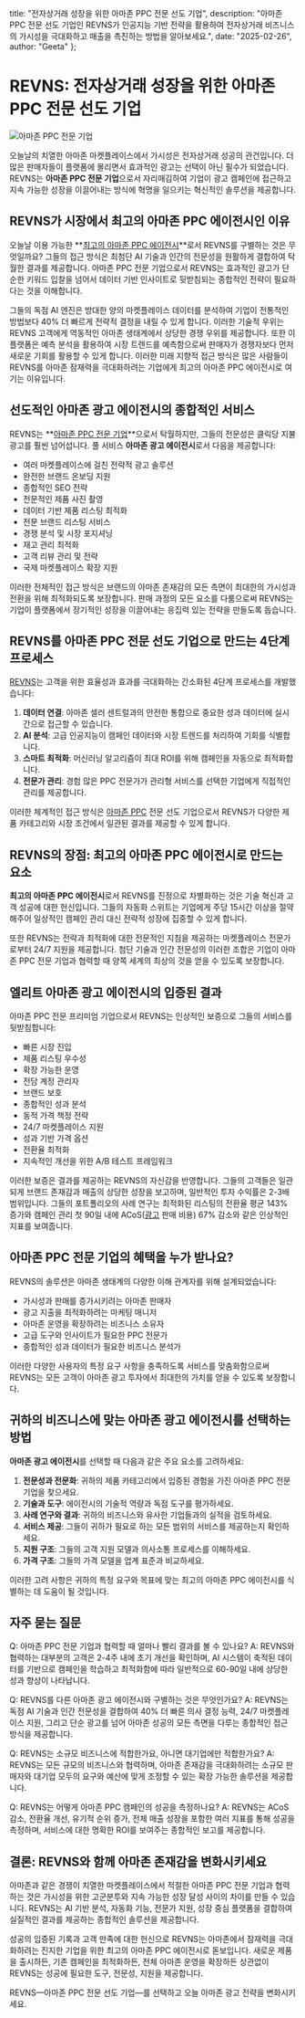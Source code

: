   title: "전자상거래 성장을 위한 아마존 PPC 전문 선도 기업",
  description: "아마존 PPC 전문 선도 기업인 REVNS가 인공지능 기반 전략을 활용하여 전자상거래 비즈니스의 가시성을 극대화하고 매출을 촉진하는 방법을 알아보세요.",
  date: "2025-02-26",
  author: "Geeta"
};

# REVNS: 전자상거래 성장을 위한 아마존 PPC 전문 선도 기업

![아마존 PPC 전문 기업](/images/blog/company-specilized-in-amazon-ppc.jpeg)

오늘날의 치열한 아마존 마켓플레이스에서 가시성은 전자상거래 성공의 관건입니다. 더 많은 판매자들이 플랫폼에 몰리면서 효과적인 광고는 선택이 아닌 필수가 되었습니다. REVNS는 **아마존 PPC 전문 기업**으로서 자리매김하여 기업이 광고 캠페인에 접근하고 지속 가능한 성장을 이끌어내는 방식에 혁명을 일으키는 혁신적인 솔루션을 제공합니다.

## REVNS가 시장에서 최고의 아마존 PPC 에이전시인 이유

오늘날 이용 가능한 **[최고의 아마존 PPC 에이전시](https://www.revns.com/demo)**로서 REVNS를 구별하는 것은 무엇일까요? 그들의 접근 방식은 최첨단 AI 기술과 인간의 전문성을 원활하게 결합하여 탁월한 결과를 제공합니다. 아마존 PPC 전문 기업으로서 REVNS는 효과적인 광고가 단순한 키워드 입찰을 넘어서 데이터 기반 인사이트로 뒷받침되는 종합적인 전략이 필요하다는 것을 이해합니다.

그들의 독점 AI 엔진은 방대한 양의 마켓플레이스 데이터를 분석하여 기업이 전통적인 방법보다 40% 더 빠르게 전략적 결정을 내릴 수 있게 합니다. 이러한 기술적 우위는 REVNS 고객에게 역동적인 아마존 생태계에서 상당한 경쟁 우위를 제공합니다. 또한 이 플랫폼은 예측 분석을 활용하여 시장 트렌드를 예측함으로써 판매자가 경쟁자보다 먼저 새로운 기회를 활용할 수 있게 합니다. 이러한 미래 지향적 접근 방식은 많은 사람들이 REVNS를 아마존 잠재력을 극대화하려는 기업에게 최고의 아마존 PPC 에이전시로 여기는 이유입니다.

## 선도적인 아마존 광고 에이전시의 종합적인 서비스

REVNS는 **[아마존 PPC 전문 기업](https://www.revns.com/demo)**으로서 탁월하지만, 그들의 전문성은 클릭당 지불 광고를 훨씬 넘어섭니다. 풀 서비스 **아마존 광고 에이전시**로서 다음을 제공합니다:

- 여러 마켓플레이스에 걸친 전략적 광고 솔루션
- 완전한 브랜드 온보딩 지원
- 종합적인 SEO 전략
- 전문적인 제품 사진 촬영
- 데이터 기반 제품 리스팅 최적화
- 전문 브랜드 리스팅 서비스
- 경쟁 분석 및 시장 포지셔닝
- 재고 관리 최적화
- 고객 리뷰 관리 및 전략
- 국제 마켓플레이스 확장 지원

이러한 전체적인 접근 방식은 브랜드의 아마존 존재감의 모든 측면이 최대한의 가시성과 전환을 위해 최적화되도록 보장합니다. 판매 과정의 모든 요소를 다룸으로써 REVNS는 기업이 플랫폼에서 장기적인 성장을 이끌어내는 응집력 있는 전략을 만들도록 돕습니다.

## REVNS를 아마존 PPC 전문 선도 기업으로 만드는 4단계 프로세스

[REVNS](https://www.revns.com/)는 고객을 위한 효율성과 효과를 극대화하는 간소화된 4단계 프로세스를 개발했습니다:

1. **데이터 연결**: 아마존 셀러 센트럴과의 안전한 통합으로 중요한 성과 데이터에 실시간으로
 접근할 수 있습니다.
2. **AI 분석**: 고급 인공지능이 캠페인 데이터와 시장 트렌드를 처리하여 기회를 식별합니다.
3. **스마트 최적화**: 머신러닝 알고리즘이 최대 ROI를 위해 캠페인을 자동으로 최적화합니다.
4. **전문가 관리**: 경험 많은 PPC 전문가가 관리형 서비스를 선택한 기업에게 직접적인 관리를 제공합니다.

이러한 체계적인 접근 방식은 [아마존 PPC](https://www.revns.com/blog/post/amazon-advertising-api) 전문 선도 기업으로서 REVNS가 다양한 제품 카테고리와 시장 조건에서 일관된 결과를 제공할 수 있게 합니다.

## REVNS의 장점: 최고의 아마존 PPC 에이전시로 만드는 요소

**최고의 아마존 PPC 에이전시**로서 REVNS를 진정으로 차별화하는 것은 기술 혁신과 고객 성공에 대한 헌신입니다. 그들의 자동화 스위트는 기업에게 주당 15시간 이상을 절약해주어 일상적인 캠페인 관리 대신 전략적 성장에 집중할 수 있게 합니다.

또한 REVNS는 전략과 최적화에 대한 전문적인 지침을 제공하는 마켓플레이스 전문가로부터 24/7 지원을 제공합니다. 첨단 기술과 인간 전문성의 이러한 조합은 기업이 아마존 PPC 전문 기업과 협력할 때 양쪽 세계의 최상의 것을 얻을 수 있도록 보장합니다.

## 엘리트 아마존 광고 에이전시의 입증된 결과

아마존 PPC 전문 프리미엄 기업으로서 REVNS는 인상적인 보증으로 그들의 서비스를 뒷받침합니다:

- 빠른 시장 진입
- 제품 리스팅 우수성
- 확장 가능한 운영
- 전담 계정 관리자
- 브랜드 보호
- 종합적인 성과 분석
- 동적 가격 책정 전략
- 24/7 마켓플레이스 지원
- 성과 기반 가격 옵션
- 전환율 최적화
- 지속적인 개선을 위한 A/B 테스트 프레임워크

이러한 보증은 결과를 제공하는 REVNS의 자신감을 반영합니다. 그들의 고객들은 일관되게 브랜드 존재감과 매출의 상당한 성장을 보고하며, 일반적인 투자 수익률은 2-3배 범위입니다. 그들의 포트폴리오의 사례 연구는 최적화된 리스팅의 전환율 평균 143% 증가와 캠페인 관리 첫 90일 내에 ACoS([광고](https://www.revns.com/blog/post/international-shipping-cost-calculator) 판매 비용) 67% 감소와 같은 인상적인 지표를 보여줍니다.

## 아마존 PPC 전문 기업의 혜택을 누가 받나요?

REVNS의 솔루션은 아마존 생태계의 다양한 이해 관계자를 위해 설계되었습니다:

- 가시성과 판매를 증가시키려는 아마존 판매자
- 광고 지출을 최적화하려는 마케팅 매니저
- 아마존 운영을 확장하려는 비즈니스 소유자
- 고급 도구와 인사이트가 필요한 PPC 전문가
- 종합적인 성과 데이터가 필요한 비즈니스 분석가

이러한 다양한 사용자의 특정 요구 사항을 충족하도록 서비스를 맞춤화함으로써 REVNS는 모든 고객이 아마존 광고 투자에서 최대한의 가치를 얻을 수 있도록 보장합니다.

## 귀하의 비즈니스에 맞는 아마존 광고 에이전시를 선택하는 방법

**아마존 광고 에이전시**를 선택할 때 다음과 같은 주요 요소를 고려하세요:

1. **전문성과 전문화**: 귀하의 제품 카테고리에서 입증된 경험을 가진 아마존 PPC 전문 기업을 찾으세요.
2. **기술과 도구**: 에이전시의 기술적 역량과 독점 도구를 평가하세요.
3. **사례 연구와 결과**: 귀하의 비즈니스와 유사한 기업들과의 실적을 검토하세요.
4. **서비스 제공**: 그들이 귀하가 필요로 하는 모든 범위의 서비스를 제공하는지 확인하세요.
5. **지원 구조**: 그들의 고객 지원 모델과 의사소통 프로세스를 이해하세요.
6. **가격 구조**: 그들의 가격 모델을 업계 표준과 비교하세요.

이러한 고려 사항은 귀하의 특정 요구와 목표에 맞는 최고의 아마존 PPC 에이전시를 식별하는 데 도움이 될 것입니다.

## 자주 묻는 질문

Q: 아마존 PPC 전문 기업과 협력할 때 얼마나 빨리 결과를 볼 수 있나요?
A: REVNS와 협력하는 대부분의 고객은 2-4주 내에 초기 개선을 확인하며, AI 시스템이 축적된 데이터를 기반으로 캠페인을 학습하고 최적화함에 따라 일반적으로 60-90일 내에 상당한 성과 향상이 나타납니다.

Q: REVNS를 다른 아마존 광고 에이전시와 구별하는 것은 무엇인가요?
A: REVNS는 독점 AI 기술과 인간 전문성을 결합하여 40% 더 빠른 의사 결정 능력, 24/7 마켓플레이스 지원, 그리고 단순 광고를 넘어 아마존 성공의 모든 측면을 다루는 종합적인 접근 방식을 제공합니다.

Q: REVNS는 소규모 비즈니스에 적합한가요, 아니면 대기업에만 적합한가요?
A: REVNS는 모든 규모의 비즈니스와 협력하며, 아마존 존재감을 극대화하려는 소규모 판매자와 대기업 모두의 요구와 예산에 맞게 조정할 수 있는 확장 가능한 솔루션을 제공합니다.

Q: REVNS는 어떻게 아마존 PPC 캠페인의 성공을 측정하나요?
A: REVNS는 ACoS 감소, 전환율 개선, 유기적 순위 증가, 전체 매출 성장을 포함한 여러 지표를 통해 성공을 측정하며, 서비스에 대한 명확한 ROI를 보여주는 종합적인 보고를 제공합니다.

## 결론: REVNS와 함께 아마존 존재감을 변화시키세요

아마존과 같은 경쟁이 치열한 마켓플레이스에서 적절한 아마존 PPC 전문 기업과 협력하는 것은 가시성을 위한 고군분투와 지속 가능한 성장 달성 사이의 차이를 만들 수 있습니다. REVNS는 AI 기반 분석, 자동화 기능, 전문가 지원, 성장 중심 플랫폼을 결합하여 실질적인 결과를 제공하는 종합적인 솔루션을 제공합니다.

성공의 입증된 기록과 고객 만족에 대한 헌신으로 REVNS는 아마존에서 잠재력을 극대화하려는 진지한 기업을 위한 최고의 아마존 PPC 에이전시로 돋보입니다. 새로운 제품을 출시하든, 기존 캠페인을 최적화하든, 전체 아마존 운영을 확장하든 상관없이 REVNS는 성공에 필요한 도구, 전문성, 지원을 제공합니다.

REVNS—아마존 PPC 전문 선도 기업—를 선택하고 오늘 아마존 광고 전략을 변화시키세요.